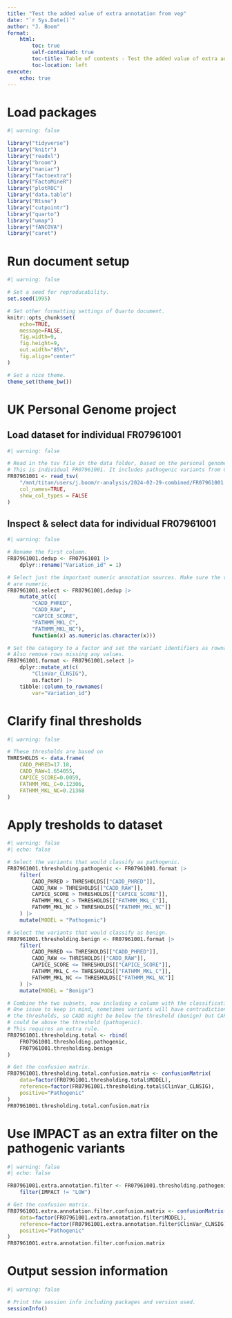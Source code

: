 ```yaml
---
title: "Test the added value of extra annotation from vep"
date: "`r Sys.Date()`"
author: "J. Boom"
format:
    html:
        toc: true
        self-contained: true
        toc-title: Table of contents - Test the added value of extra annotation from vep
        toc-location: left
execute:
    echo: true
---
```


# Load packages
```r
#| warning: false

library("tidyverse")
library("knitr")
library("readxl")
library("broom")
library("naniar")
library("factoextra")
library("FactoMineR")
library("plotROC")
library("data.table")
library("Rtsne")
library("cutpointr")
library("quarto")
library("umap")
library("fANCOVA")
library("caret")
```

# Run document setup
```r
#| warning: false

# Set a seed for reproducability.
set.seed(1995)

# Set other formatting settings of Quarto document.
knitr::opts_chunk$set(
    echo=TRUE,
    message=FALSE,
    fig.width=9,
    fig.height=9,
    out.width="85%",
    fig.align="center"
)

# Set a nice theme.
theme_set(theme_bw())
```

# UK Personal Genome project
## Load dataset for individual FR07961001
```r
#| warning: false

# Read in the tsv file in the data folder, based on the personal genome project.
# This is individual FR07961001. It includes pathogenic variants from ClinVar.
FR07961001 <- read_tsv(
    "/mnt/titan/users/j.boom/r-analysis/2024-02-29-combined/FR07961001.general.cancer.subset.3.plus.4.tsv",
    col_names=TRUE,
    show_col_types = FALSE
)
```

## Inspect & select data for individual FR07961001
```r
#| warning: false

# Rename the first column.
FR07961001.dedup <- FR07961001 |>
    dplyr::rename("Variation_id" = 1)

# Select just the important numeric annotation sources. Make sure the values
# are numeric.
FR07961001.select <- FR07961001.dedup |>
    mutate_at(c(
        "CADD_PHRED",
        "CADD_RAW",
        "CAPICE_SCORE",
        "FATHMM_MKL_C",
        "FATHMM_MKL_NC"),
        function(x) as.numeric(as.character(x)))

# Set the category to a factor and set the variant identifiers as rownames.
# Also remove rows missing any values.
FR07961001.format <- FR07961001.select |>
    dplyr::mutate_at(c(
        "ClinVar_CLNSIG"),
        as.factor) |>
    tibble::column_to_rownames(
        var="Variation_id")
```

# Clarify final thresholds
```r
#| warning: false

# These thresholds are based on 
THRESHOLDS <- data.frame(
    CADD_PHRED=17.18,
    CADD_RAW=1.654055,
    CAPICE_SCORE=0.0059,
    FATHMM_MKL_C=0.12306,
    FATHMM_MKL_NC=0.21368
)
```

# Apply tresholds to dataset
```r
#| warning: false
#| echo: false

# Select the variants that would classify as pathogenic.
FR07961001.thresholding.pathogenic <- FR07961001.format |>
    filter(
        CADD_PHRED > THRESHOLDS[["CADD_PHRED"]],
        CADD_RAW > THRESHOLDS[["CADD_RAW"]],
        CAPICE_SCORE > THRESHOLDS[["CAPICE_SCORE"]],
        FATHMM_MKL_C > THRESHOLDS[["FATHMM_MKL_C"]],
        FATHMM_MKL_NC > THRESHOLDS[["FATHMM_MKL_NC"]]
    ) |>
    mutate(MODEL = "Pathogenic")

# Select the variants that would classify as benign.
FR07961001.thresholding.benign <- FR07961001.format |>
    filter(
        CADD_PHRED <= THRESHOLDS[["CADD_PHRED"]],
        CADD_RAW <= THRESHOLDS[["CADD_RAW"]],
        CAPICE_SCORE <= THRESHOLDS[["CAPICE_SCORE"]],
        FATHMM_MKL_C <= THRESHOLDS[["FATHMM_MKL_C"]],
        FATHMM_MKL_NC <= THRESHOLDS[["FATHMM_MKL_NC"]]
    ) |>
    mutate(MODEL = "Benign")

# Combine the two subsets, now including a column with the classification.
# One issue to keep in mind, sometimes variants will have contradictions in
# the thresholds, so CADD might be below the threshold (benign) but CAPICE
# could be above the threshold (pathogenic).
# This requires an extra rule.
FR07961001.thresholding.total <- rbind(
    FR07961001.thresholding.pathogenic,
    FR07961001.thresholding.benign
)

# Get the confusion matrix.
FR07961001.thresholding.total.confusion.matrix <- confusionMatrix(
    data=factor(FR07961001.thresholding.total$MODEL),
    reference=factor(FR07961001.thresholding.total$ClinVar_CLNSIG),
    positive="Pathogenic"
)
FR07961001.thresholding.total.confusion.matrix
```

# Use IMPACT as an extra filter on the pathogenic variants
```r
#| warning: false
#| echo: false

FR07961001.extra.annotation.filter <- FR07961001.thresholding.pathogenic |>
    filter(IMPACT != "LOW")

# Get the confusion matrix.
FR07961001.extra.annotation.filter.confusion.matrix <- confusionMatrix(
    data=factor(FR07961001.extra.annotation.filter$MODEL),
    reference=factor(FR07961001.extra.annotation.filter$ClinVar_CLNSIG),
    positive="Pathogenic"
)
FR07961001.extra.annotation.filter.confusion.matrix
```

# Output session information
```r
#| warning: false

# Print the session info including packages and version used.
sessionInfo()
```
